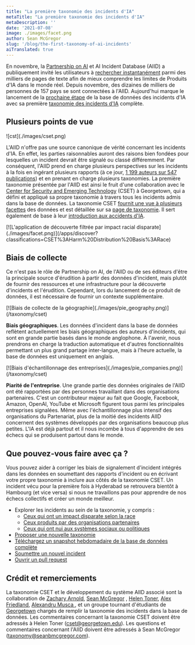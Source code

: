 ```yaml
---
title: "La première taxonomie des incidents d'IA"
metaTitle: "La première taxonomie des incidents d'IA"
metaDescription: ''
date: '2021-07-08'
image: ./images/facet.png
author: Sean McGregor
slug: '/blog/the-first-taxonomy-of-ai-incidents'
aiTranslated: true
---
```


En novembre, la [Partnership on AI](http://partnershiponai.org/) et AI Incident Database (AIID) a publiquement invité les utilisateurs à [rechercher instantanément](/apps/discover) parmi des milliers de pages de texte afin de mieux comprendre les limites de Produits d'IA dans le monde réel. Depuis novembre, des dizaines de milliers de personnes de 157 pays se sont connectées à l'AIID. Aujourd'hui marque le lancement de la [prochaine étape](/research/2-roadmap) de la base de données des incidents d'IA avec sa première [taxonomie des incidents d'IA](/research/4-taxonomies) complète.

## Plusieurs points de vue

<div>![cst](./images/cset.png)</div>

L'AIID n'offre pas une source canonique de vérité concernant les incidents d'IA. En effet, les parties raisonnables auront des raisons bien fondées pour lesquelles un incident devrait être signalé ou classé différemment. Par conséquent, l'AIID prend en charge plusieurs perspectives sur les incidents à la fois en ingérant plusieurs rapports (à ce jour, [1 199 auteurs sur 547 publications](/summaries/leaderboard)) et en prenant en charge plusieurs taxonomies. La première taxonomie présentée par l'AIID est ainsi le fruit d'une collaboration avec le [Center for Security and Emerging Technology](https://cset.georgetown.edu/) (CSET) à Georgetown, qui a défini et appliqué sa propre taxonomie à travers tous les incidents admis dans la base de données. La taxonomie CSET [fournit une vue à plusieurs facettes](/taxonomy/cset) des données et est détaillée sur sa [page de taxonomie](/taxonomy/cset). Il sert également de base à leur [introduction aux accidents d'IA](https://cset.georgetown.edu/publication/ai-accidents-an-emerging-threat/).

<div>[![L'application de découverte filtrée par impact racial disparate](./images/facet.png)](/apps/discover?classifications=CSET%3AHarm%20Distribution%20Basis%3ARace)</div>

## Biais de collecte

Ce n'est pas le rôle de Partnership on AI, de l'AIID ou de ses éditeurs d'être la principale source d'érudition à partir des données d'incident, mais plutôt de fournir des ressources et une infrastructure pour la découverte d'incidents et l'érudition. Cependant, lors du lancement de ce produit de données, il est nécessaire de fournir un contexte supplémentaire.

<div>[![Biais de collecte de la géographie](./images/pie_geography.png)](/taxonomy/cset)</div>

**Biais géographiques**. Les données d'incident dans la base de données reflètent actuellement les biais géographiques des auteurs d'incidents, qui sont en grande partie basés dans le monde anglophone. À l'avenir, nous prendrons en charge la traduction automatique et d'autres fonctionnalités permettant un plus grand partage inter-langue, mais à l'heure actuelle, la base de données est uniquement en anglais.

<div>[![Biais d'échantillonnage des entreprises](./images/pie_companies.png)](/taxonomy/cset)</div>

**Piarité de l'entreprise**. Une grande partie des données originales de l'AIID ont été rapportées par des personnes travaillant dans des organisations partenaires. C'est un contributeur majeur au fait que Google, Facebook, Amazon, OpenAI, YouTube et Microsoft figurent tous parmi les principales entreprises signalées. Même avec l'échantillonnage plus intensif des organisations du Partenariat, plus de la moitié des incidents AIID concernent des systèmes développés par des organisations beaucoup plus petites. L'IA est déjà partout et il nous incombe à tous d'apprendre de ses échecs qui se produisent partout dans le monde.

## Que pouvez-vous faire avec ça ?

Vous pouvez aider à corriger les biais de signalement d'incident intégrés dans les données en soumettant des rapports d'incident ou en écrivant votre propre taxonomie à inclure aux côtés de la taxonomie CSET. Un incident vécu pour la première fois à Hyderabad se retrouvera bientôt à Hambourg (et vice versa) si nous ne travaillons pas pour apprendre de nos échecs collectifs et créer un monde meilleur.

- Explorer les incidents au sein de la taxonomie, y compris :
    - [Ceux qui ont un impact disparate selon la race](/apps/discover?classifications=CSET%3AHarm%20Distribution%20Basis%3ARace)
    - [Ceux produits par des organisations partenaires](/apps/discover?classifications=CSET%3ASystem%20Developer%3AAmazon%7C%7CCSET%3ASystem%20Developer%3AGoogle%7C%7CCSET%3ASystem%20Developer%3AMicrosoft%7C%7CCSET%3ASystem%20Développeur%3AOpenAI%7C%7CCSET%3ASystem%20Développeur%3AFacebook%7C%7CCSET%3ASystem%20Developer%3AYouTube)
    - [Ceux qui ont nui aux systèmes sociaux ou politiques](/apps/discover?classifications=CSET%3AHarm%20Type%3AHarm%20to%20social%20or%20political%20systems)
- [Proposer une nouvelle taxonomie](/contact)
- [Téléchargez un snapshot hebdomadaire de la base de données complète](/research/snapshots)
- [Soumettre un nouvel incident](/apps/submit)
- [Ouvrir un pull request](https://github.com/PartnershipOnAI/aiid)

## Crédit et remerciements

La taxonomie CSET et le développement du système AIID associé sont la collaboration de [Zachary Arnold](https://cset.georgetown.edu/staff/zachary-arnold/), [Sean McGregor](https://seanbmcgregor.com/) , [Helen Toner](https://cset.georgetown.edu/staff/helen-toner/), [Alex Friedland](https://cset.georgetown.edu/staff/alex-friedland/), [Alexandru Musca ](https://github.com/alexmcode), et un groupe tournant d'étudiants de [Georgetown](https://www.georgetown.edu/) chargés de remplir la taxonomie des incidents dans la base de données. Les commentaires concernant la taxonomie CSET doivent être adressés à Helen Toner (cset@georgetown.edu). Les questions et commentaires concernant l'AIID doivent être adressés à Sean McGregor (taxonomy@seanbmcgregor.com).
